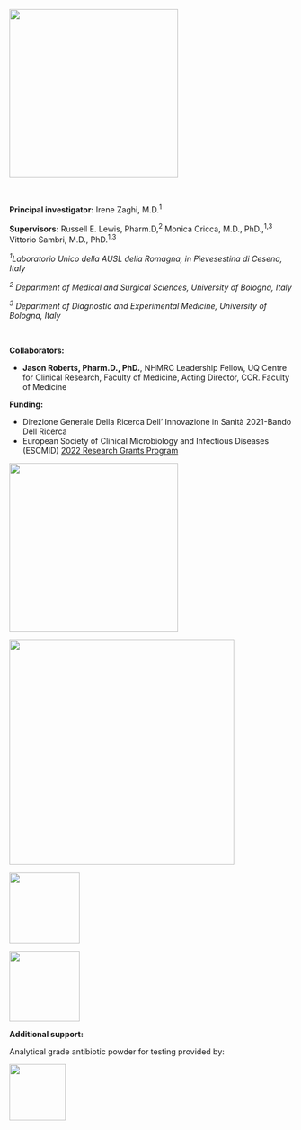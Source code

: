 ![](Acute%20project%20logo_gh.png){fig-align="center" width="300"}

<br>

**Principal investigator:** Irene Zaghi, M.D.^1^

**Supervisors:** Russell E. Lewis, Pharm.D,^2^ Monica Cricca, M.D., PhD.,^1,3^ Vittorio Sambri, M.D., PhD.^1,3^

^*1*^*Laboratorio Unico della AUSL della Romagna, in Pievesestina di Cesena, Italy*

^*2*^ *Department of Medical and Surgical Sciences, University of Bologna, Italy*

^*3*^ *Department of Diagnostic and Experimental Medicine, University of Bologna, Italy*

<br>

**Collaborators:**

-   **Jason Roberts, Pharm.D., PhD.**, NHMRC Leadership Fellow, UQ Centre for Clinical Research, Faculty of Medicine, Acting Director, CCR. Faculty of Medicine

**Funding:**

-   Direzione Generale Della Ricerca Dell' Innovazione in Sanità 2021-Bando Dell Ricerca
-   European Society of Clinical Microbiology and Infectious Diseases (ESCMID) [2022 Research Grants Program](https://www.escmid.org/profession_career/awards_grants/research_grants/awardees_2022)

![](images/minstero.png){fig-align="center" width="300"}

![](ESCMID.png){fig-align="center" width="400"}

![](unibologo.png){fig-align="center" width="125"}

![](University_of_Padua_seal.png){fig-align="center" width="125"}

**Additional support:**

Analytical grade antibiotic powder for testing provided by:

![](Pfizer.svg.png){fig-align="center" width="100"}
